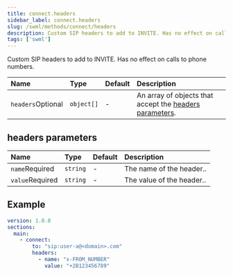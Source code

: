 ```yaml
---
title: connect.headers
sidebar_label: connect.headers
slug: /swml/methods/connect/headers
description: Custom SIP headers to add to INVITE. Has no effect on calls to phone numbers.
tags: ['swml']
---
```


Custom SIP headers to add to INVITE. Has no effect on calls to phone numbers.

| Name                                                    | Type       | Default | Description                                                                    |
|:--------------------------------------------------------|:-----------|:--------|:-------------------------------------------------------------------------------|
| `headers`<span className="optional-arg">Optional</span> | `object[]` | -       | An array of objects that accept the [headers parameters](#headers-parameters). |



## headers parameters

| Name                                                  | Type     | Default | Description               |
|:------------------------------------------------------|:---------|:--------|:--------------------------|
| `name`<span className="required-arg">Required</span>  | `string` | -       | The name of the header..  |
| `value`<span className="required-arg">Required</span> | `string` | -       | The value of the header.. |


## Example

```yaml andJson
version: 1.0.0
sections:
  main:
    - connect:
        to: "sip:user-a@<domain>.com"
        headers:
          - name: "x-FROM_NUMBER"
            value: "+2B123456789"
```